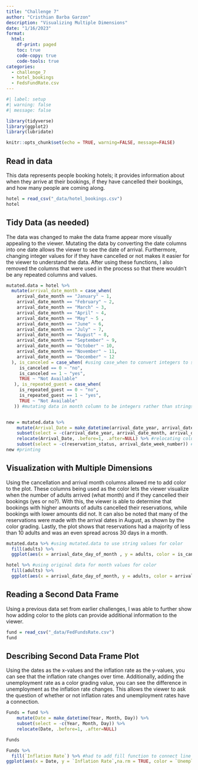 ```yaml
---
title: "Challenge 7"
author: "Cristhian Barba Garzon"
description: "Visualizing Multiple Dimensions"
date: "1/16/2023"
format:
  html:
    df-print: paged
    toc: true
    code-copy: true
    code-tools: true
categories:
  - challenge_7
  - hotel_bookings
  - FedsFundRate.csv
---
```


```r
#| label: setup
#| warning: false
#| message: false

library(tidyverse)
library(ggplot2)
library(lubridate)

knitr::opts_chunk$set(echo = TRUE, warning=FALSE, message=FALSE)
```


## Read in data
This data represents people booking hotels; it provides information about when they arrive at their bookings, if they have cancelled their bookings, and how many people are coming along. 

```r
hotel = read_csv("_data/hotel_bookings.csv")
hotel
```

## Tidy Data (as needed)
The data was changed to make the data frame appear more visually appealing to the viewer. Mutating the data by converting the date columns into one date allows the viewer to see the date of arrival. Furthermore, changing integer values for if they have cancelled or not makes it easier for the viewer to understand the data. After using these functions, I also removed the columns that were used in the process so that there wouldn't be any repeated columns and values. 

```r
mutated.data = hotel %>%
  mutate(arrival_date_month = case_when(
    arrival_date_month == "January" ~ 1,
    arrival_date_month == "February" ~ 2,
    arrival_date_month == "March" ~ 3,
    arrival_date_month == "April" ~ 4,
    arrival_date_month == "May" ~ 5 ,
    arrival_date_month == "June" ~ 6,
    arrival_date_month == "July" ~ 7,
    arrival_date_month == "August" ~ 8,
    arrival_date_month == "September" ~ 9,
    arrival_date_month == "October" ~ 10,
    arrival_date_month == "November" ~ 11,
    arrival_date_month == "December" ~ 12
  ), is_canceled = case_when( #using case_when to convert integers to strings in necessary columns
     is_canceled == 0 ~ "no",
     is_canceled == 1 ~ "yes",
     TRUE ~ "Not Available"
   ), is_repeated_guest = case_when(
     is_repeated_guest == 0 ~ "no",
     is_repeated_guest == 1 ~ "yes",
     TRUE ~ "Not Available"
   )) #mutating data in month column to be integers rather than strings


new = mutated.data %>%
    mutate(Arrival_Date = make_datetime(arrival_date_year, arrival_date_month, arrival_date_day_of_month)) %>% #converting columns into one column for Date
    subset(select = -c(arrival_date_year, arrival_date_month, arrival_date_day_of_month)) %>% #removing columns that were used in conversion
    relocate(Arrival_Date, .before=1, .after=NULL) %>% #relocating column
    subset(select = -c(reservation_status, arrival_date_week_number)) #removing reservation status and week number columns 
new #printing 


```

## Visualization with Multiple Dimensions
Using the cancellation and arrival month columns allowed me to add color to the plot. These columns being used as the color lets the viewer visualize when the number of adults arrived (what month) and if they cancelled their bookings (yes or no?). With this, the viewer is able to determine that bookings with higher amounts of adults cancelled their reservations, while bookings with lower amounts did not. It can also be noted that many of the reservations were made with the arrival dates in August, as shown by the color grading. Lastly, the plot shows that reservations had a majority of less than 10 adults and was an even spread across 30 days in a month. 


```r
mutated.data %>% #using mutated.data to use string values for color
  fill(adults) %>%
  ggplot(aes(x = arrival_date_day_of_month , y = adults, color = is_canceled)) + geom_point(size=0.8) + labs(title = "Adults and the Arrival Day", x = "Arrival Day", y = "Number of Adults", subtitle = "with Cancellation Color Grading")

hotel %>% #using original data for month values for color
  fill(adults) %>%
  ggplot(aes(x = arrival_date_day_of_month, y = adults, color = arrival_date_month)) + geom_point(size = 0.8) + labs(title = "Adults and the Arrival Day", x = "Arrival Day", y = "Number of Adults", subtitle = "with Month Color Grading")

```
## Reading a Second Data Frame
Using a previous data set from earlier challenges, I was able to further show how adding color to the plots can provide additional information to the viewer. 

```r
fund = read_csv("_data/FedFundsRate.csv")
fund
```


## Describing Second Data Frame Plot
Using the dates as the x-values and the inflation rate as the y-values, you can see that the inflation rate changes over time. Additionally, adding the unemployment rate as a color grading value, you can see the difference in unemployment as the inflation rate changes. This allows the viewer to ask the question of whether or not inflation rates and unemployment rates have a connection. 

```r
Funds = fund %>%
    mutate(Date = make_datetime(Year, Month, Day)) %>%
    subset(select = -c(Year, Month, Day)) %>%
    relocate(Date, .before=1, .after=NULL) 

Funds

Funds %>%
  fill(`Inflation Rate`) %>% #had to add fill function to connect line graph -- was disconnected before adding fill
ggplot(aes(x = Date, y = `Inflation Rate`,na.rm = TRUE, color = `Unemployment Rate`)) +  scale_color_gradient(low = 'pink', high = 'darkred') + geom_line() + labs(title = "Inflation Rate Over Time", x="Year", y = "Inflation Rate", subtitle = "with Unemployment Rate Color Grading")

```




